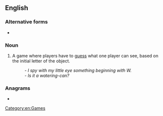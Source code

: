 {{also|I-spy}}
==English==

===Alternative forms===
* {{l|en|I-spy}}

===Noun===
{{en-noun|-|head=[[I]] [[spy]]}}

# {{lb|en|games}} A game where players have to [[guess]] what one player can see, based on the initial letter of the object.
#: ''- I spy with my little eye something beginning with W.''<br>''- Is it a watering-can?''

===Anagrams===
* {{l|en|yips}}

[[Category:en:Games]]